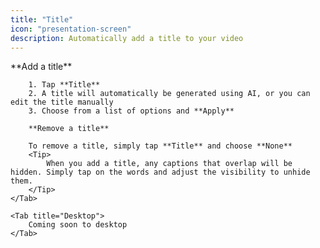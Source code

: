 ```yaml
---
title: "Title"
icon: "presentation-screen"
description: Automatically add a title to your video
---
```


<Tabs>
    <Tab title="iOS">
        **Add a title**

        1. Tap **Title**
        2. A title will automatically be generated using AI, or you can edit the title manually
        3. Choose from a list of options and **Apply**

        **Remove a title**

        To remove a title, simply tap **Title** and choose **None**
        <Tip>
            When you add a title, any captions that overlap will be hidden. Simply tap on the words and adjust the visibility to unhide them.
        </Tip>
    </Tab>

    <Tab title="Desktop">
        Coming soon to desktop
    </Tab>
</Tabs>